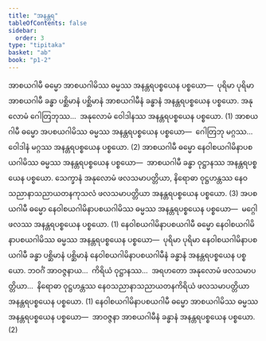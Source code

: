 ```yaml
---
title: "အနန္တရ"
tableOfContents: false
sidebar:
  order: 3
type: "tipitaka"
basket: "ab"
book: "p1-2"
---
```



<DynamicBreadcrumb />

<Division number="52" book="p1-2" e="ch" v="37" p="262">

<Paragraph number="1582" book="p1-2">
အာစယဂါမီ ဓမ္မော အာစယဂါမိဿ ဓမ္မဿ အနန္တရပစ္စယေန ပစ္စယော—  ပုရိမာ ပုရိမာ အာစယဂါမီ ခန္ဓာ ပစ္ဆိမာနံ ပစ္ဆိမာနံ အာစယဂါမီနံ ခန္ဓာနံ အနန္တရပစ္စယေန ပစ္စယော. အနုလောမံ ဂေါတြဘုဿ…  အနုလောမံ ဝေါဒါနဿ အနန္တရပစ္စယေန ပစ္စယော. (1)
</Paragraph>

<Paragraph number="1583" book="p1-2">
အာစယဂါမီ ဓမ္မော အပစယဂါမိဿ ဓမ္မဿ အနန္တရပစ္စယေန ပစ္စယော—  ဂေါတြဘု မဂ္ဂဿ…  ဝေါဒါနံ မဂ္ဂဿ အနန္တရပစ္စယေန ပစ္စယော. (2)
</Paragraph>

<Paragraph number="1584" book="p1-2">
အာစယဂါမီ ဓမ္မော နေဝါစယဂါမိနာပစယဂါမိဿ ဓမ္မဿ အနန္တရပစ္စယေန ပစ္စယော—  အာစယဂါမီ ခန္ဓာ ဝုဋ္ဌာနဿ အနန္တရပစ္စယေန ပစ္စယော. သေက္ခာနံ အနုလောမံ ဖလသမာပတ္တိယာ, နိရောဓာ ဝုဋ္ဌဟန္တဿ နေဝသညာနာသညာယတနကုသလံ ဖလသမာပတ္တိယာ အနန္တရပစ္စယေန ပစ္စယော. (3)
</Paragraph>

<Paragraph number="1585" book="p1-2">
အပစယဂါမီ ဓမ္မော နေဝါစယဂါမိနာပစယဂါမိဿ ဓမ္မဿ အနန္တရပစ္စယေန ပစ္စယော—  မဂ္ဂေါ ဖလဿ အနန္တရပစ္စယေန ပစ္စယော. (1)
</Paragraph>

<Paragraph number="1586" book="p1-2">
နေဝါစယဂါမိနာပစယဂါမီ ဓမ္မော နေဝါစယဂါမိနာပစယဂါမိဿ ဓမ္မဿ အနန္တရပစ္စယေန ပစ္စယော—  ပုရိမာ ပုရိမာ နေဝါစယဂါမိနာပစယဂါမီ ခန္ဓာ ပစ္ဆိမာနံ ပစ္ဆိမာနံ နေဝါစယဂါမိနာပစယဂါမီနံ ခန္ဓာနံ အနန္တရပစ္စယေန ပစ္စယော. ဘဝင်္ဂံ အာဝဇ္ဇနာယ…  ကိရိယံ ဝုဋ္ဌာနဿ…  အရဟတော အနုလောမံ ဖလသမာပတ္တိယာ…  နိရောဓာ ဝုဋ္ဌဟန္တဿ နေဝသညာနာသညာယတနကိရိယံ ဖလသမာပတ္တိယာ အနန္တရပစ္စယေန ပစ္စယော. (1)
</Paragraph>

<Paragraph number="1587" book="p1-2">
နေဝါစယဂါမိနာပစယဂါမီ ဓမ္မော အာစယဂါမိဿ ဓမ္မဿ အနန္တရပစ္စယေန ပစ္စယော—  အာဝဇ္ဇနာ အာစယဂါမီနံ ခန္ဓာနံ အနန္တရပစ္စယေန ပစ္စယော. (2)
</Paragraph>
</Division>